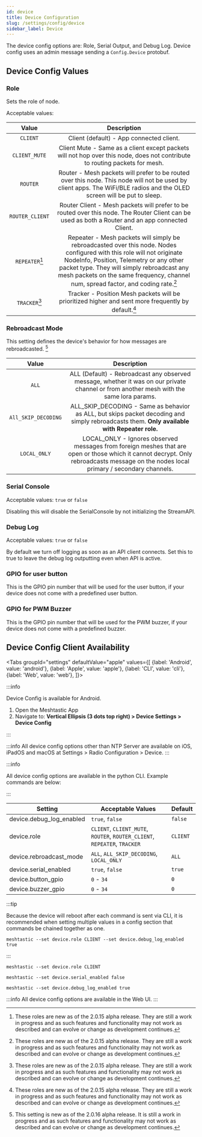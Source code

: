 ```yaml
---
id: device
title: Device Configuration
slug: /settings/config/device
sidebar_label: Device
---
```



The device config options are: Role, Serial Output, and Debug Log. Device config uses an admin message sending a `Config.Device` protobuf.

## Device Config Values

### Role

Sets the role of node.

Acceptable values:

|      Value      |                                                                                                                                              Description                                                                                                                                              |
| :-------------: | :---------------------------------------------------------------------------------------------------------------------------------------------------------------------------------------------------------------------------------------------------------------------------------------------------: |
|    `CLIENT`     |                                                                                                                               Client (default) - App connected client.                                                                                                                                |
|  `CLIENT_MUTE`  |                                                                                      Client Mute - Same as a client except packets will not hop over this node, does not contribute to routing packets for mesh.                                                                                      |
|    `ROUTER`     |                                                                Router - Mesh packets will prefer to be routed over this node. This node will not be used by client apps. The WiFi/BLE radios and the OLED screen will be put to sleep.                                                                |
| `ROUTER_CLIENT` |                                                                           Router Client - Mesh packets will prefer to be routed over this node. The Router Client can be used as both a Router and an app connected Client.                                                                           |
| `REPEATER`[^1]  | Repeater - Mesh packets will simply be rebroadcasted over this node. Nodes configured with this role will not originate NodeInfo, Position, Telemetry or any other packet type. They will simply rebroadcast any mesh packets on the same frequency, channel num, spread factor, and coding rate.[^1] |
|  `TRACKER`[^1]  |                                                                                                  Tracker - Position Mesh packets will be prioritized higher and sent more frequently by default.[^1]                                                                                                  |

[^1]: These roles are new as of the 2.0.15 alpha release. They are still a work in progress and as such features and functionality may not work as described and can evolve or change as development continues.

### Rebroadcast Mode

This setting defines the device's behavior for how messages are rebroadcasted. [^2]

[^2]: This setting is new as of the 2.0.16 alpha release. It is still a work in progress and as such features and functionality may not work as described and can evolve or change as development continues.

|        Value        |                                                                                      Description                                                                                      |
| :-----------------: | :-----------------------------------------------------------------------------------------------------------------------------------------------------------------------------------: |
|        `ALL`        |                        ALL (Default) - Rebroadcast any observed message, whether it was on our private channel or from another mesh with the same lora params.                        |
| `All_SKIP_DECODING` |                      ALL_SKIP_DECODING - Same as behavior as ALL, but skips packet decoding and simply rebroadcasts them. **Only available with Repeater role.**                      |
|    `LOCAL_ONLY`     | LOCAL_ONLY - Ignores observed messages from foreign meshes that are open or those which it cannot decrypt. Only rebroadcasts message on the nodes local primary / secondary channels. |

### Serial Console

Acceptable values: `true` or `false`

Disabling this will disable the SerialConsole by not initializing the StreamAPI.

### Debug Log

Acceptable values: `true` or `false`

By default we turn off logging as soon as an API client connects. Set this to true to leave the debug log outputting even when API is active.

### GPIO for user button

This is the GPIO pin number that will be used for the user button, if your device does not come with a predefined user button.

### GPIO for PWM Buzzer

This is the GPIO pin number that will be used for the PWM buzzer, if your device does not come with a predefined buzzer.

## Device Config Client Availability

<Tabs
groupId="settings"
defaultValue="apple"
values={[
{label: 'Android', value: 'android'},
{label: 'Apple', value: 'apple'},
{label: 'CLI', value: 'cli'},
{label: 'Web', value: 'web'},
]}>
<TabItem value="android">

:::info

Device Config is available for Android.

1. Open the Meshtastic App
2. Navigate to: **Vertical Ellipsis (3 dots top right) > Device Settings > Device Config**

:::

</TabItem>
<TabItem value="apple">

:::info
All device config options other than NTP Server are available on iOS, iPadOS and macOS at Settings > Radio Configuration > Device.
:::

</TabItem>
<TabItem value="cli">

:::info

All device config options are available in the python CLI. Example commands are below:

:::

| Setting                  | Acceptable Values                                                         | Default  |
| ------------------------ | ------------------------------------------------------------------------- | -------- |
| device.debug_log_enabled | `true`, `false`                                                           | `false`  |
| device.role              | `CLIENT`, `CLIENT_MUTE`, `ROUTER`, `ROUTER_CLIENT`, `REPEATER`, `TRACKER` | `CLIENT` |
| device.rebroadcast_mode  | `ALL`, `ALL_SKIP_DECODING`, `LOCAL_ONLY`                                  | `ALL`    |
| device.serial_enabled    | `true`, `false`                                                           | `true`   |
| device.button_gpio       | `0` - `34`                                                                | `0`      |
| device.buzzer_gpio       | `0` - `34`                                                                | `0`      |

:::tip

Because the device will reboot after each command is sent via CLI, it is recommended when setting multiple values in a config section that commands be chained together as one.

```shell title="Example:"
meshtastic --set device.role CLIENT --set device.debug_log_enabled true
```

:::

```shell title="Set the role to client"
meshtastic --set device.role CLIENT
```

```shell title="Disable serial console"
meshtastic --set device.serial_enabled false
```

```shell title="Enable debug logging"
meshtastic --set device.debug_log_enabled true
```

</TabItem>
<TabItem value="web">

:::info
All device config options are available in the Web UI.
:::

  </TabItem>
</Tabs>
